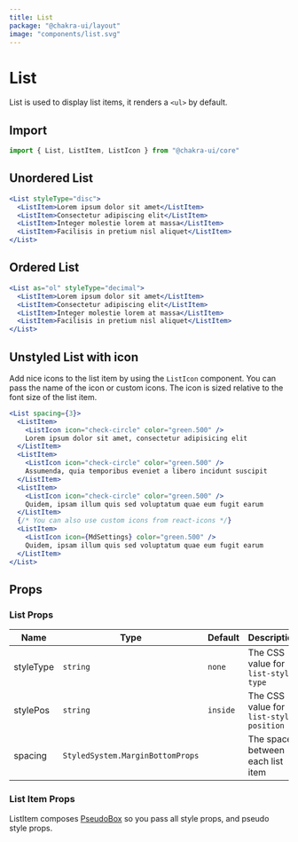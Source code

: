 ```yaml
---
title: List
package: "@chakra-ui/layout"
image: "components/list.svg"
---
```


# List

List is used to display list items, it renders a `<ul>` by default.

## Import

```js
import { List, ListItem, ListIcon } from "@chakra-ui/core"
```

## Unordered List

```jsx
<List styleType="disc">
  <ListItem>Lorem ipsum dolor sit amet</ListItem>
  <ListItem>Consectetur adipiscing elit</ListItem>
  <ListItem>Integer molestie lorem at massa</ListItem>
  <ListItem>Facilisis in pretium nisl aliquet</ListItem>
</List>
```

## Ordered List

```jsx
<List as="ol" styleType="decimal">
  <ListItem>Lorem ipsum dolor sit amet</ListItem>
  <ListItem>Consectetur adipiscing elit</ListItem>
  <ListItem>Integer molestie lorem at massa</ListItem>
  <ListItem>Facilisis in pretium nisl aliquet</ListItem>
</List>
```

## Unstyled List with icon

Add nice icons to the list item by using the `ListIcon` component. You can pass
the name of the icon or custom icons. The icon is sized relative to the font
size of the list item.

```jsx
<List spacing={3}>
  <ListItem>
    <ListIcon icon="check-circle" color="green.500" />
    Lorem ipsum dolor sit amet, consectetur adipisicing elit
  </ListItem>
  <ListItem>
    <ListIcon icon="check-circle" color="green.500" />
    Assumenda, quia temporibus eveniet a libero incidunt suscipit
  </ListItem>
  <ListItem>
    <ListIcon icon="check-circle" color="green.500" />
    Quidem, ipsam illum quis sed voluptatum quae eum fugit earum
  </ListItem>
  {/* You can also use custom icons from react-icons */}
  <ListItem>
    <ListIcon icon={MdSettings} color="green.500" />
    Quidem, ipsam illum quis sed voluptatum quae eum fugit earum
  </ListItem>
</List>
```

## Props

### List Props

| Name      | Type                             | Default  | Description                             |
| --------- | -------------------------------- | -------- | --------------------------------------- |
| styleType | `string`                         | `none`   | The CSS value for `list-style-type`     |
| stylePos  | `string`                         | `inside` | The CSS value for `list-style-position` |
| spacing   | `StyledSystem.MarginBottomProps` |          | The space between each list item        |

### List Item Props

ListItem composes [PseudoBox](/pseudobox) so you pass all style props, and
pseudo style props.
